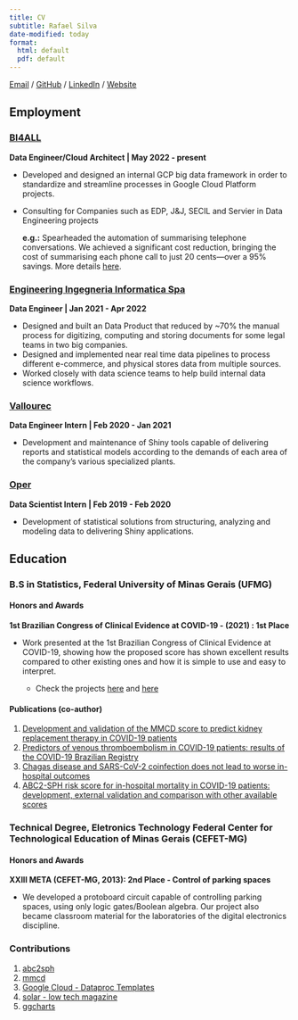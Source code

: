 ---
title: CV
subtitle: Rafael Silva
date-modified: today
format:
  html: default
  pdf: default
---

[Email](mailto:rafaelsilva@posteo.net) /
[GitHub](https://github.com/sjlva) /
[LinkedIn](https://linkedin.com/in/sjlva) /
[Website](https://sjlva.github.io/site)


## Employment

### [BI4ALL](https://bi4allconsulting.com/)

**Data Engineer/Cloud Architect | May 2022 - present**

- Developed and designed an internal GCP big data framework in order to standardize and streamline processes in Google Cloud Platform projects.
- Consulting for Companies such as EDP, J&J, SECIL and Servier in Data Engineering projects

    **e.g.:** Spearheaded the automation of summarising telephone conversations. We achieved a significant cost reduction, bringing the cost of summarising each phone call to just 20 cents—over a 95% savings. More details [here](https://bi4allconsulting.com/en/knowledgecenter/finsolutia/).

### [Engineering Ingegneria Informatica Spa](https://www.eng.it/en)

**Data Engineer | Jan 2021 - Apr 2022**

- Designed and built an Data Product that reduced by ~70% the manual process for digitizing, computing and storing documents for some legal teams in two big companies.
- Designed and implemented near real time data pipelines to process different e-commerce,
and physical stores data from multiple sources.
- Worked closely with data science teams to help build internal data science workflows.

### [Vallourec](https://www.vallourec.com/)

**Data Engineer Intern | Feb 2020 - Jan 2021**

- Development and maintenance of Shiny tools capable of delivering reports and statistical models according to the demands of each area of the company's various specialized plants.

### [Oper](https://operdata.com.br)

**Data Scientist Intern | Feb 2019 - Feb 2020**

- Development of statistical solutions from structuring, analyzing and modeling data to delivering Shiny applications.

## Education

### B.S in Statistics, Federal University of Minas Gerais (UFMG)

#### Honors and Awards 

**1st Brazilian Congress of Clinical Evidence at COVID-19 - (2021) : 1st Place**

- Work presented at the 1st Brazilian Congress of Clinical Evidence at COVID-19, showing how the proposed score has shown excellent results compared to other existing ones and how it is simple to use and easy to interpret.

    - Check the projects [here](https://abc-score.netlify.app/) and [here](https://mmcd-score.netlify.app/)

#### Publications (co-author)

1. [Development and validation of the MMCD score to predict kidney replacement therapy in COVID-19 patients](Development and validation of the MMCD score to predict kidney replacement therapy in COVID-19 patients)
2. [Predictors of venous thromboembolism in COVID-19 patients: results of the COVID-19 Brazilian Registry](https://link.springer.com/article/10.1007/s11739-022-03002-z)
3. [Chagas disease and SARS-CoV-2 coinfection does not lead to worse in-hospital outcomes](https://www.nature.com/articles/s41598-021-96825-3)
4. [ABC2-SPH risk score for in-hospital mortality in COVID-19 patients: development, external validation and comparison with other available scores](https://www.ijidonline.com/article/S1201-9712(21)00605-6/fulltext)


### Technical Degree, Eletronics Technology Federal Center for Technological Education of Minas Gerais (CEFET-MG)

#### Honors and Awards 

**XXIII META (CEFET-MG, 2013): 2nd Place - Control of parking spaces**

- We developed a protoboard circuit capable of controlling parking spaces, using only logic gates/Boolean algebra.
Our project also became classroom material for the laboratories of the digital electronics discipline.

### Contributions

1. [abc2sph](https://abc-score.netlify.app/)
2. [mmcd](https://mmcd-score.netlify.app/)
3. [Google Cloud - Dataproc Templates](https://github.com/GoogleCloudPlatform/dataproc-templates)
4. [solar - low tech magazine](https://github.com/lowtechmag/solar_v2)
5. [ggcharts](https://github.com/thomas-neitmann/ggcharts)